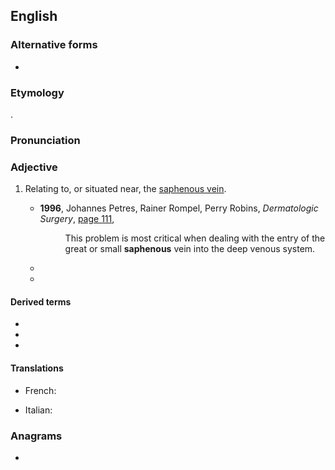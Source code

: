 ==English==

===Alternative forms===
* {{alter|en|saphænous}}

===Etymology===
{{affix|en|saphena|-ous}}.

===Pronunciation===
{{IPA|en|/səˈfiːnəs/}}

===Adjective===
{{en-adj|-}}

# {{lb|en|anatomy}} Relating to, or situated near, the [[saphenous vein]].
#* '''1996''', Johannes Petres, Rainer Rompel, Perry Robins, ''Dermatologic Surgery'', [http://books.google.com.au/books?id=h1nX7S68tHwC&pg=PA111&dq=%22saphenous%22&hl=en&sa=X&ei=6JFHU6LQOc_h8AXU4YKwDQ&redir_esc=y#v=onepage&q=%22saphenous%22&f=false page 111],
#*: This problem is most critical when dealing with the entry of the great or small '''saphenous''' vein into the deep venous system.
#* {{quote-text|en|year=2007|author=R. M. Kirk|title=Essential General Surgical Operations|page=274|url=http://books.google.com.au/books?id=T4bUKXR508wC&pg=PA274&dq=%22saphenous%22&hl=en&sa=X&ei=6JFHU6LQOc_h8AXU4YKwDQ&redir_esc=y#v=onepage&q=%22saphenous%22&f=false|passage=Perform the operation, which was described by Friedrich Trendelenburg (1844–1924) of Leipzig in 1890, on patients with varicose veins who have evidence of long '''saphenous''' reflux at the groin on clinical, Doppler or duplex examination. Avoid the operation if the long '''saphenous''' vein is a collateral channel for obstructed deep veins.}}
#* {{quote-text|en|year=2009|author=Michael M. Pavletic|title=Atlas of Small Animal Wound Management and Reconstructive Surgery|page=394|url=http://books.google.com.au/books?id=brIINyxN63sC&pg=PA394&dq=%22saphenous%22&hl=en&sa=X&ei=6JFHU6LQOc_h8AXU4YKwDQ&redir_esc=y#v=onepage&q=%22saphenous%22&f=false|passage=The reverse '''saphenous''' conduit flap incorporates branches of the saphenous artery and medial '''saphenous''' vein, which in turn supply and drain the overlying skin by means of direct cutaneous vessels.}}

====Derived terms====
* {{l|en|saphenous nerve}}
* {{l|en|saphenous opening}}
* {{l|en|saphenous vein}}

====Translations====
{{trans-top|relating to, or situated near, the saphenous vein}}
* French: {{t+|fr|saphène}}
{{trans-mid}}
* Italian: {{t|it|safeno}}
{{trans-bottom}}

===Anagrams===
* {{anagrams|en|a=aehnopssu|panhouses}}